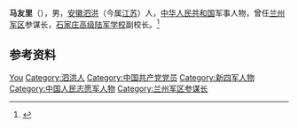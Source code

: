 '''马友里'''（{{bd|1922年||1993年|}}），男，[[安徽|安徽]][[泗洪|泗洪]]（今属[[江苏|江苏]]）人，[[中华人民共和国|中华人民共和国]]军事人物，曾任[[兰州军区|兰州军区]]参谋长，[[石家庄高级陆军学校|石家庄高级陆军学校]]副校长。<ref>{{cite book|title=中囯人名大辞典·当代人物卷|author=廖盖隆等编|year=1990|publisher=上海辞书出版社|location=上海|page=}}</ref>

== 参考资料 ==
{{reflist}}

{{中国人物小作品}}

{{Authority control}}
{{DEFAULTSORT:Ma马}}
[[Category:马姓|You]]
[[Category:泗洪人|Category:泗洪人]]
[[Category:中国共产党党员|Category:中国共产党党员]]
[[Category:新四军人物|Category:新四军人物]]
[[Category:中国人民志愿军人物|Category:中国人民志愿军人物]]
[[Category:兰州军区参谋长|Category:兰州军区参谋长]]